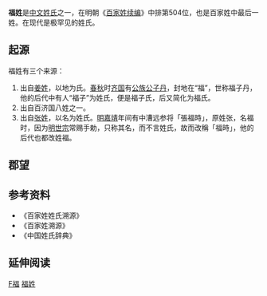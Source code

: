 {{姓氏
|姓氏=福
|拼音=Fú
|中国大陆=Fu
|台湾=
|香港=
|澳门=
|新加坡=
|马来西亚=
|越南=Phúc
|韩国=
|反切=
|同音字=
|堂号=
|郡望=
}}

'''福姓'''是[[中文姓氏|中文姓氏]]之一，在明朝《[[百家姓|百家姓续编]]》中排第504位，也是百家姓中最后一姓。在现代是极罕见的姓氏。

== 起源 ==
福姓有三个来源：
#出自[[姜姓|姜姓]]，以地为氏。[[春秋|春秋]]时[[齐国|齐国]]有[[公族|公族]][[公子丹|公子丹]]，封地在“福”，世称福子丹，他的后代中有人“福子”为姓氏，便是福子氏，后又简化为福氏。
#出自百济国八姓之一。
#出自[[张姓|张姓]]，以名为姓氏。[[明|明]][[嘉靖|嘉靖]]年间有中漕远参将「張福時」，原姓张，名福时，因为[[明世宗|明世宗]]常赐手勅，只称其名，而不言姓氏，故而改稱「福時」，他的后代也都改姓福。

== 郡望 ==

== 参考资料 ==
{{Reflist|2}}
*《百家姓姓氏溯源》
*《百家姓溯源》
*《中国姓氏辞典》

== 延伸阅读 ==
{{Wikisource further reading}}

[[Category:罕見或停用漢姓|F福]]
[[Category:福姓|]]